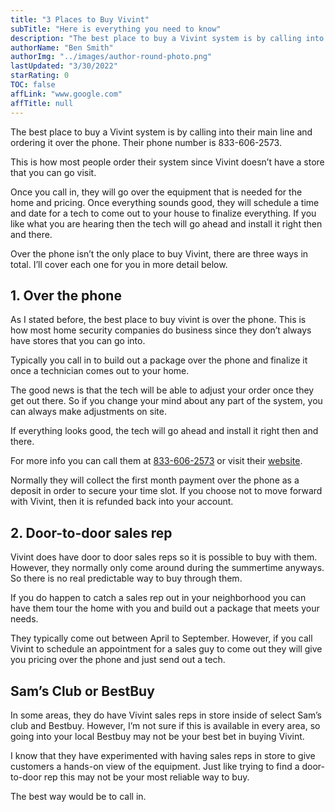 ```yaml
---
title: "3 Places to Buy Vivint"
subTitle: "Here is everything you need to know"
description: "The best place to buy a Vivint system is by calling into their main line at 833-606-2573 and ordering it over the phone."
authorName: "Ben Smith"
authorImg: "../images/author-round-photo.png"
lastUpdated: "3/30/2022"
starRating: 0
TOC: false
affLink: "www.google.com"
affTitle: null
---
```


The best place to buy a Vivint system is by calling into their main line and ordering it over the phone. Their phone number is 833-606-2573.

This is how most people order their system since Vivint doesn’t have a store that you can go visit.

Once you call in, they will go over the equipment that is needed for the home and pricing. Once everything sounds good, they will schedule a time and date for a tech to come out to your house to finalize everything. If you like what you are hearing then the tech will go ahead and install it right then and there.

Over the phone isn’t the only place to buy Vivint, there are three ways in total. I’ll cover each one for you in more detail below.

## 1. Over the phone

As I stated before, the best place to buy vivint is over the phone. This is how most home security companies do business since they don’t always have stores that you can go into.

Typically you call in to build out a package over the phone and finalize it once a technician comes out to your home.

The good news is that the tech will be able to adjust your order once they get out there. So if you change your mind about any part of the system, you can always make adjustments on site.

If everything looks good, the tech will go ahead and install it right then and there.

For more info you can call them at [833-606-2573](tel:18336062573) or visit their [website](https://t.vivint.com/?c=1829&lp=159).

Normally they will collect the first month payment over the phone as a deposit in order to secure your time slot. If you choose not to move forward with Vivint, then it is refunded back into your account.

## 2. Door-to-door sales rep

Vivint does have door to door sales reps so it is possible to buy with them. However, they normally only come around during the summertime anyways. So there is no real predictable way to buy through them.

If you do happen to catch a sales rep out in your neighborhood you can have them tour the home with you and build out a package that meets your needs.

They typically come out between April to September. However, if you call Vivint to schedule an appointment for a sales guy to come out they will give you pricing over the phone and just send out a tech.

## Sam’s Club or BestBuy

In some areas, they do have Vivint sales reps in store inside of select Sam’s club and Bestbuy. However, I’m not sure if this is available in every area, so going into your local Bestbuy may not be your best bet in buying Vivint.

I know that they have experimented with having sales reps in store to give customers a hands-on view of the equipment. Just like trying to find a door-to-door rep this may not be your most reliable way to buy.

The best way would be to call in.
